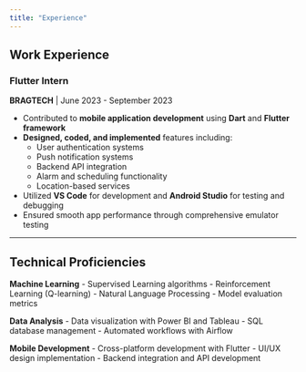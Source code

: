 ```yaml
---
title: "Experience"
---
```


## Work Experience

### Flutter Intern

**BRAGTECH** \| June 2023 - September 2023

-   Contributed to **mobile application development** using **Dart** and **Flutter framework**
-   **Designed, coded, and implemented** features including:
    -   User authentication systems
    -   Push notification systems\
    -   Backend API integration
    -   Alarm and scheduling functionality
    -   Location-based services
-   Utilized **VS Code** for development and **Android Studio** for testing and debugging
-   Ensured smooth app performance through comprehensive emulator testing

------------------------------------------------------------------------

## Technical Proficiencies

**Machine Learning** - Supervised Learning algorithms - Reinforcement Learning (Q-learning) - Natural Language Processing - Model evaluation metrics

**Data Analysis** - Data visualization with Power BI and Tableau - SQL database management - Automated workflows with Airflow

**Mobile Development** - Cross-platform development with Flutter - UI/UX design implementation - Backend integration and API development

